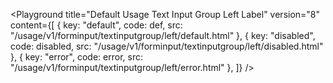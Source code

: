 

<Playground	
	title="Default Usage Text Input Group Left Label"
	version="8"
	content={[
		{ key: "default", code: def, src: "/usage/v1/forminput/textinputgroup/left/default.html" },
		{ key: "disabled", code: disabled, src: "/usage/v1/forminput/textinputgroup/left/disabled.html" },
		{ key: "error", code: error, src: "/usage/v1/forminput/textinputgroup/left/error.html" },
	]}
/>